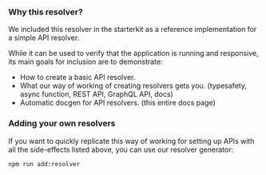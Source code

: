### Why this resolver?

We included this resolver in the starterkit as a reference implementation for a simple API resolver.

While it can be used to verify that the application is running and responsive, its main goals for inclusion are to demonstrate:

- How to create a basic API resolver.
- What our way of working of creating resolvers gets you. (typesafety, async function, REST API, GraphQL API, docs)
- Automatic docgen for API resolvers. (this entire docs page)

### Adding your own resolvers

If you want to quickly replicate this way of working for setting up APIs with all the side-effects listed above, you can use our resolver generator:

```bash copy
npm run add:resolver
```
